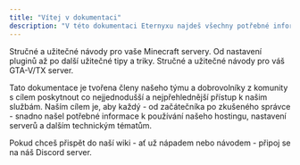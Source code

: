 ```yaml
---
title: "Vítej v dokumentaci"
description: "V této dokumentaci Eternyxu najdeš všechny potřebné informace a návody k hostingu, Minecraft serverům a GTA-V/TX."
---
```


<CardGroup cols={2}>
  <Card title="Minecraft návody" icon="cube" href="/minecraft/" cta="Zobrazit">
    Stručné a užitečné návody pro vaše Minecraft servery. Od nastavení pluginů až po další užitečné tipy a triky.
  </Card>
  <Card title="GTA-V/TX návody" icon="car" iconType="regular" href="/gta/" cta="Zobrazit">
    Stručné a užitečné návody pro váš GTA-V/TX server.
  </Card>
</CardGroup>

Tato dokumentace je tvořena členy našeho týmu a dobrovolníky z komunity s cílem poskytnout co nejjednodušší a nejpřehlednější přístup k našim službám. Naším cílem je, aby každý - od začátečníka po zkušeného správce - snadno našel potřebné informace k používání našeho hostingu, nastavení serverů a dalším technickým tématům.

<Note>
  Pokud chceš přispět do naší wiki - ať už nápadem nebo návodem - připoj se na náš Discord server.
</Note>